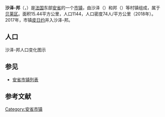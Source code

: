 {{noteTA|G1=法国地名}}
{{Infobox French commune
|name                    = 沙泽-邦
|native name             = Chazey-Bons
|arrondissement          = [[贝莱区|贝莱区]]
}}
'''沙泽-邦'''（{{lang-fr|Chazey-Bons}}，{{IPA-fr|ʃazɛ bɔ̃}}）是[[法国|法国]]东部[[安省_(法國)|安省]]的一个[[市镇_(法国)|市镇]]，由沙泽（{{lang|fr|Chazey}}）和邦（{{lang|fr|Bons}}）等村镇组成，属于[[贝莱区|贝莱区]]。面积15.44平方公里，人口1144，人口密度74人/平方公里（2018年）。2017年，市镇[[皮日约|皮日约]]并入沙泽-邦。

== 人口 ==
沙泽-邦人口变化图示
{{French Commune Population|01098}}

==参见==
*[[安省市镇列表|安省市镇列表]]

== 参考文献 ==
{{reflist}}

{{安省市鎮}}

[[Category:安省市镇|Category:安省市镇]]